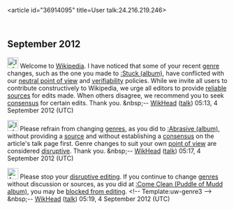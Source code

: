 <article id="36914095" title=User talk:24.216.219.246>
	<talkpage id="36914095" title="User talk:24.216.219.246">
== September 2012 ==

[[Image:Information.svg|25px|alt=|link=]] Welcome to [[Wikipedia]]. I have noticed that some of your recent [[genre]] changes, such as the one you made to [[:Stuck (album)]], have conflicted with our [[Wikipedia:Neutral point of view|neutral point of view]] and [[Wikipedia:verifiability|verifiability]] policies. While we invite all users to contribute constructively to Wikipedia, we urge all editors to provide [[Wikipedia:Reliable sources|reliable sources]] for edits made. When others disagree, we recommend you to seek [[Wikipedia:Consensus|consensus]] for certain edits. Thank you. &amp;nbsp;-- [[Special:Contributions/WikHead|WikHead]] ([[User talk:WikHead|talk]]) 05:13, 4 September 2012 (UTC)

[[Image:Information.svg|25px|alt=|link=]] Please refrain from changing [[genre]]s, as you did to [[:Abrasive (album)]], without providing a [[Wikipedia:Reliable sources|source]] and without establishing a [[Wikipedia:Consensus|consensus]] on the article's talk page first. Genre changes to suit your own [[Wikipedia:Neutral point of view|point of view]] are considered [[Wikipedia:Disruptive Editing|disruptive]]. Thank you. &amp;nbsp;-- [[Special:Contributions/WikHead|WikHead]] ([[User talk:WikHead|talk]]) 05:17, 4 September 2012 (UTC)

[[File:Ambox warning pn.svg|25px|alt=|link=]] Please stop your [[Wikipedia:Disruptive editing|disruptive editing]]. If you continue to change [[genre]]s without discussion or sources, as you did at [[:Come Clean (Puddle of Mudd album)]], you may be [[Wikipedia:Blocking policy|blocked from editing]]. &lt;!-- Template:uw-genre3 --&gt; &amp;nbsp;-- [[Special:Contributions/WikHead|WikHead]] ([[User talk:WikHead|talk]]) 05:19, 4 September 2012 (UTC)

{{see also|WP:GWARRIOR}}
	</talkpage>
</article>